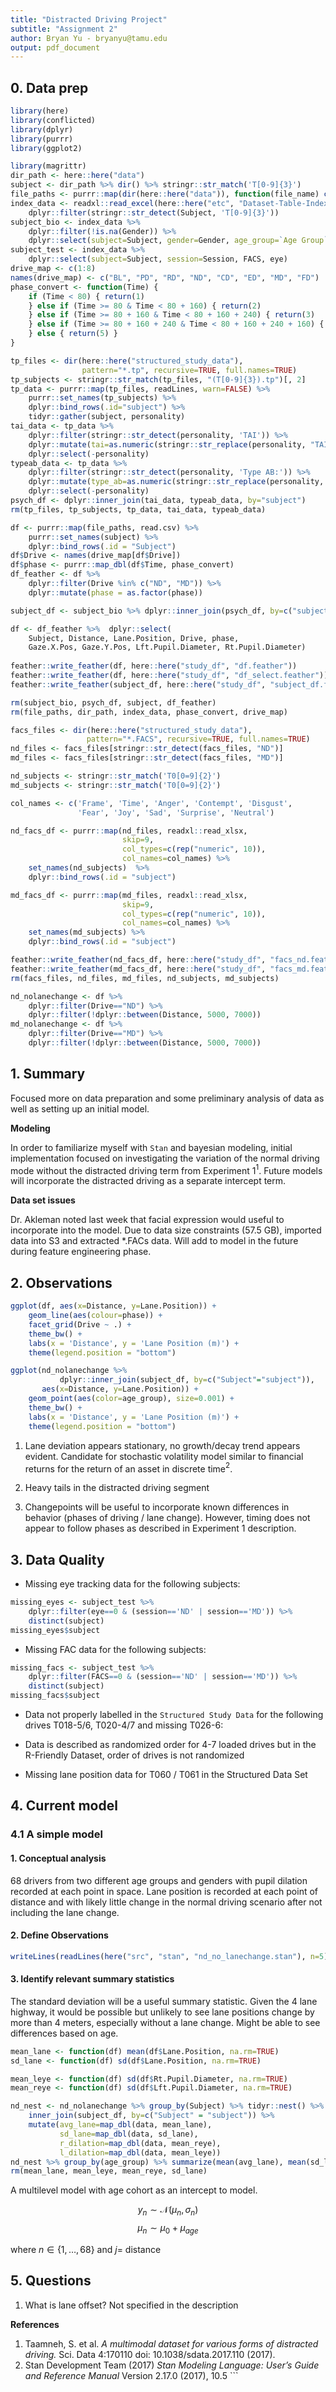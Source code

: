 ```yaml
---
title: "Distracted Driving Project"
subtitle: "Assignment 2"
author: Bryan Yu - bryanyu@tamu.edu
output: pdf_document
---
```


## 0. Data prep

```r
library(here)
library(conflicted)
library(dplyr)
library(purrr)
library(ggplot2)
```

```r
library(magrittr)
dir_path <- here::here("data")
subject <- dir_path %>% dir() %>% stringr::str_match('T[0-9]{3}')
file_paths <- purrr::map(dir(here::here("data")), function(file_name) c(here::here("data", file_name)))
index_data <- readxl::read_excel(here::here("etc", "Dataset-Table-Index.xlsx")) %>%
    dplyr::filter(stringr::str_detect(Subject, 'T[0-9]{3}'))
subject_bio <- index_data %>% 
    dplyr::filter(!is.na(Gender)) %>%
    dplyr::select(subject=Subject, gender=Gender, age_group=`Age Group`)
subject_test <- index_data %>%
    dplyr::select(subject=Subject, session=Session, FACS, eye)
drive_map <- c(1:8)
names(drive_map) <- c("BL", "PD", "RD", "ND", "CD", "ED", "MD", "FD")
phase_convert <- function(Time) {
    if (Time < 80) { return(1)
    } else if (Time >= 80 & Time < 80 + 160) { return(2)
    } else if (Time >= 80 + 160 & Time < 80 + 160 + 240) { return(3)
    } else if (Time >= 80 + 160 + 240 & Time < 80 + 160 + 240 + 160) { return(4)
    } else { return(5) }
}

tp_files <- dir(here::here("structured_study_data"),
                pattern="*.tp", recursive=TRUE, full.names=TRUE)
tp_subjects <- stringr::str_match(tp_files, "(T[0-9]{3}).tp")[, 2]
tp_data <- purrr::map(tp_files, readLines, warn=FALSE) %>%
    purrr::set_names(tp_subjects) %>%
    dplyr::bind_rows(.id="subject") %>%
    tidyr::gather(subject, personality)
tai_data <- tp_data %>% 
    dplyr::filter(stringr::str_detect(personality, 'TAI')) %>%
    dplyr::mutate(tai=as.numeric(stringr::str_replace(personality, "TAI:", ""))) %>%
    dplyr::select(-personality)
typeab_data <- tp_data %>% 
    dplyr::filter(stringr::str_detect(personality, 'Type AB:')) %>%
    dplyr::mutate(type_ab=as.numeric(stringr::str_replace(personality, "Type AB:", ""))) %>%
    dplyr::select(-personality)
psych_df <- dplyr::inner_join(tai_data, typeab_data, by="subject")
rm(tp_files, tp_subjects, tp_data, tai_data, typeab_data)    

df <- purrr::map(file_paths, read.csv) %>% 
    purrr::set_names(subject) %>% 
    dplyr::bind_rows(.id = "Subject")
df$Drive <- names(drive_map[df$Drive])
df$phase <- purrr::map_dbl(df$Time, phase_convert)
df_feather <- df %>% 
    dplyr::filter(Drive %in% c("ND", "MD")) %>%
    dplyr::mutate(phase = as.factor(phase))

subject_df <- subject_bio %>% dplyr::inner_join(psych_df, by=c("subject"= "subject"))

df <- df_feather %>%  dplyr::select(
    Subject, Distance, Lane.Position, Drive, phase, 
    Gaze.X.Pos, Gaze.Y.Pos, Lft.Pupil.Diameter, Rt.Pupil.Diameter)
    
feather::write_feather(df, here::here("study_df", "df.feather"))
feather::write_feather(df, here::here("study_df", "df_select.feather"))
feather::write_feather(subject_df, here::here("study_df", "subject_df.feather"))

rm(subject_bio, psych_df, subject, df_feather)
rm(file_paths, dir_path, index_data, phase_convert, drive_map)
```

```r
facs_files <- dir(here::here("structured_study_data"),
                 pattern="*.FACS", recursive=TRUE, full.names=TRUE)
nd_files <- facs_files[stringr::str_detect(facs_files, "ND")]
md_files <- facs_files[stringr::str_detect(facs_files, "MD")]

nd_subjects <- stringr::str_match('T0[0=9]{2}')
md_subjects <- stringr::str_match('T0[0=9]{2}')

col_names <- c('Frame', 'Time', 'Anger', 'Contempt', 'Disgust',
               'Fear', 'Joy', 'Sad', 'Surprise', 'Neutral')

nd_facs_df <- purrr::map(nd_files, readxl::read_xlsx,
                         skip=9,
                         col_types=c(rep("numeric", 10)),
                         col_names=col_names) %>%
    set_names(nd_subjects)  %>%
    dplyr::bind_rows(.id = "subject")

md_facs_df <- purrr::map(md_files, readxl::read_xlsx,
                         skip=9,
                         col_types=c(rep("numeric", 10)),
                         col_names=col_names) %>%
    set_names(md_subjects) %>%
    dplyr::bind_rows(.id = "subject")

feather::write_feather(nd_facs_df, here::here("study_df", "facs_nd.feather"))
feather::write_feather(md_facs_df, here::here("study_df", "facs_md.feather"))
rm(facs_files, nd_files, md_files, nd_subjects, md_subjects)
```

```r
nd_nolanechange <- df %>% 
    dplyr::filter(Drive=="ND") %>% 
    dplyr::filter(!dplyr::between(Distance, 5000, 7000))
md_nolanechange <- df %>% 
    dplyr::filter(Drive=="MD") %>% 
    dplyr::filter(!dplyr::between(Distance, 5000, 7000))
```

## 1. Summary

Focused more on data preparation and some preliminary analysis of data as well as setting up an initial model.

**Modeling**

In order to familiarize myself with `Stan` and bayesian modeling, initial implementation focused on investigating the variation of the normal driving mode without the distracted driving term from Experiment 1$^1$. Future models will incorporate the distracted driving as a separate intercept term. 

**Data set issues**

Dr. Akleman noted last week that facial expression would useful to incorporate into the model. Due to data size constraints (57.5 GB), imported data into S3 and extracted \*.FACs data. Will add to model in the future during feature engineering phase.


## 2. Observations

```r
ggplot(df, aes(x=Distance, y=Lane.Position)) +
    geom_line(aes(colour=phase)) +
    facet_grid(Drive ~ .) +
    theme_bw() +
    labs(x = 'Distance', y = 'Lane Position (m)') +
    theme(legend.position = "bottom")

ggplot(nd_nolanechange %>% 
           dplyr::inner_join(subject_df, by=c("Subject"="subject")),
       aes(x=Distance, y=Lane.Position)) + 
    geom_point(aes(color=age_group), size=0.001) +
    theme_bw() +
    labs(x = 'Distance', y = 'Lane Position (m)') +
    theme(legend.position = "bottom")
```

1. Lane deviation appears stationary, no growth/decay trend appears evident. Candidate for stochastic volatility model similar to financial returns for the return of an asset in discrete time$^2$. 

2. Heavy tails in the distracted driving segment

3. Changepoints will be useful to incorporate known differences in behavior (phases of driving / lane change). However, timing does not appear to follow phases as described in Experiment 1 description.

## 3. Data Quality

* Missing eye tracking data for the following subjects:

```r
missing_eyes <- subject_test %>% 
    dplyr::filter(eye==0 & (session=='ND' | session=='MD')) %>% 
    distinct(subject)
missing_eyes$subject
```

* Missing FAC data for the following subjects:

```r
missing_facs <- subject_test %>% 
    dplyr::filter(FACS==0 & (session=='ND' | session=='MD')) %>% 
    distinct(subject)
missing_facs$subject
```

* Data not properly labelled in the `Structured Study Data` for the following drives T018-5/6, T020-4/7 and missing T026-6:

* Data is described as randomized order for 4-7 loaded drives but in the R-Friendly Dataset, order of drives is not randomized

* Missing lane position data for T060 / T061 in the Structured Data Set

## 4. Current model
### 4.1 A simple model
#### 1. Conceptual analysis

68 drivers from two different age groups and genders with pupil dilation recorded at each point in space. Lane position is recorded at each point of distance and with likely little change in the normal driving scenario after not including the lane change.

#### 2. Define Observations
```r
writeLines(readLines(here("src", "stan", "nd_no_lanechange.stan"), n=5))
```

#### 3. Identify relevant summary statistics 

The standard deviation will be a useful summary statistic. Given the 4 lane highway, it would be possible but unlikely to see lane positions change by more than 4 meters, especially without a lane change. Might be able to see differences based on age.

```r
mean_lane <- function(df) mean(df$Lane.Position, na.rm=TRUE)
sd_lane <- function(df) sd(df$Lane.Position, na.rm=TRUE)

mean_leye <- function(df) sd(df$Rt.Pupil.Diameter, na.rm=TRUE)
mean_reye <- function(df) sd(df$Lft.Pupil.Diameter, na.rm=TRUE)

nd_nest <- nd_nolanechange %>% group_by(Subject) %>% tidyr::nest() %>%
    inner_join(subject_df, by=c("Subject" = "subject")) %>%
    mutate(avg_lane=map_dbl(data, mean_lane), 
           sd_lane=map_dbl(data, sd_lane),
           r_dilation=map_dbl(data, mean_reye),
           l_dilation=map_dbl(data, mean_leye))
nd_nest %>% group_by(age_group) %>% summarize(mean(avg_lane), mean(sd_lane))
rm(mean_lane, mean_leye, mean_reye, sd_lane)
```

A multilevel model with age cohort as an intercept to model.

$$y_n \sim \mathcal{N}(\mu_n, \sigma_n)$$
$$\mu_n\sim \mu_0+ \mu_{age} $$

where $n \in \{ 1, \ldots, 68 \}$ and $j =$ distance

## 5. Questions

1. What is lane offset? Not specified in the description 

**References**

1. Taamneh, S. et al. *A multimodal dataset for various forms of distracted driving.* Sci. Data 4:170110 doi: 10.1038/sdata.2017.110 (2017). 
2. Stan Development Team (2017) *Stan Modeling Language: User's Guide and Reference Manual* Version 2.17.0 (2017), 10.5
```
